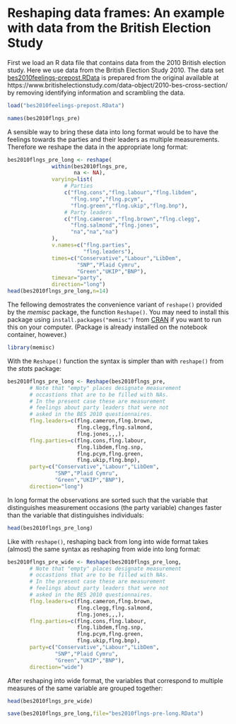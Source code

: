 # Reshaping data frames: An example with data from the British Election Study


First we load an R data file that contains data from the 2010
British election study. Here we use data from the British Election Study 2010. The data set [bes2010feelings-prepost.RData](https://github.com/melff/dataman-r/raw/main/data-frames/bes2010feelings-prepost.RData) is prepared from the original available at https://www.britishelectionstudy.com/data-object/2010-bes-cross-section/ by removing identifying information and scrambling the data.

```r
load("bes2010feelings-prepost.RData")
```

```r
names(bes2010flngs_pre)
```

A sensible way to bring these data into long format would be to have the
feelings towards the parties and their leaders as multiple measurements.
Therefore we reshape the data in the appropriate long format:

```r
bes2010flngs_pre_long <- reshape(
              within(bes2010flngs_pre,
                     na <- NA),
              varying=list(
                  # Parties
                  c("flng.cons","flng.labour","flng.libdem",
                    "flng.snp","flng.pcym",
                    "flng.green","flng.ukip","flng.bnp"),
                  # Party leaders
                  c("flng.cameron","flng.brown","flng.clegg",
                    "flng.salmond","flng.jones",
                    "na","na","na")
              ),
              v.names=c("flng.parties",
                        "flng.leaders"),
              times=c("Conservative","Labour","LibDem",
                      "SNP","Plaid Cymru",
                      "Green","UKIP","BNP"),
              timevar="party",
              direction="long")
head(bes2010flngs_pre_long,n=14)
```

The fellowing demostrates the convenience variant of `reshape()` provided by the *memisc* package, the function `Reshape()`. You may need to install this package using `install.packages("memisc")` from 
[CRAN](https://cran.r-project.org/package=memisc) if you want to run this on your computer. (Package is already installed on the notebook container, however.)

```r
library(memisc)
```

With the `Reshape()` function the syntax is simpler than with `reshape()` from the *stats* package:

```r
bes2010flngs_pre_long <- Reshape(bes2010flngs_pre,
       # Note that "empty" places designate measurement
       # occastions that are to be filled with NAs.
       # In the present case these are measurement 
       # feelings about party leaders that were not
       # asked in the BES 2010 questionnaires.
       flng.leaders=c(flng.cameron,flng.brown,
                      flng.clegg,flng.salmond,
                      flng.jones,,,),
       flng.parties=c(flng.cons,flng.labour,
                      flng.libdem,flng.snp,
                      flng.pcym,flng.green,
                      flng.ukip,flng.bnp),
       party=c("Conservative","Labour","LibDem",
               "SNP","Plaid Cymru",
               "Green","UKIP","BNP"),
       direction="long")
```

In long format the observations are sorted such that the variable that
distinguishes measurement occasions (the party variable) 
changes faster than the variable that distinguishes individuals:

```r
head(bes2010flngs_pre_long)
```

Like with `reshape()`, reshaping back from long into wide format takes (almost) the
same syntax as reshaping from wide into long format:

```r
bes2010flngs_pre_wide <- Reshape(bes2010flngs_pre_long,
       # Note that "empty" places designate measurement
       # occastions that are to be filled with NAs.
       # In the present case these are measurement 
       # feelings about party leaders that were not
       # asked in the BES 2010 questionnaires.
       flng.leaders=c(flng.cameron,flng.brown,
                      flng.clegg,flng.salmond,
                      flng.jones,,,),
       flng.parties=c(flng.cons,flng.labour,
                      flng.libdem,flng.snp,
                      flng.pcym,flng.green,
                      flng.ukip,flng.bnp),
       party=c("Conservative","Labour","LibDem",
               "SNP","Plaid Cymru",
               "Green","UKIP","BNP"),
       direction="wide")
```

After reshaping into wide format, the variables that correspond to multiple
measures of the same variable are grouped together:

```r
head(bes2010flngs_pre_wide)
```

```r
save(bes2010flngs_pre_long,file="bes2010flngs-pre-long.RData")
```
